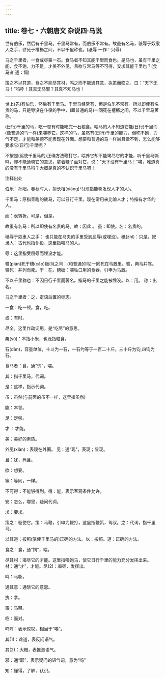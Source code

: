 ```yaml
---
---
---
```

title: 卷七・六朝唐文 杂说四·马说
---

世有伯乐，然后有千里马。千里马常有，而伯乐不常有。故虽有名马，祇辱于奴隶人之手，骈死于槽枥之间，不以千里称也。(祇辱 一作：只辱)

马之千里者，一食或尽粟一石。食马者不知其能千里而食也。是马也，虽有千里之能，食不饱，力不足，才美不外见，且欲与常马等不可得，安求其能千里也？(食马者 通：饲)

策之不以其道，食之不能尽其材，鸣之而不能通其意，执策而临之，曰：“天下无马！”呜呼！其真无马邪？其真不知马也！

----------------

世上(先)有伯乐，然后有千里马。千里马经常有，但是伯乐不常有。所以即使有名贵的马，只是辱没在仆役的手中，(跟普通的马)一同死在槽枥之间，不以千里马著称。

(日行)千里的马，吃一顿有时能吃完一石粮食。喂马的人不知道它能(日行)千里而(像普通的马一样)来喂养它。这样的马，虽然有(日行)千里的能力，但吃不饱，力气不足，才能和美德不能表现在外面。想要和普通的马一样尚且做不到，怎么能够要求它(日行)千里呢？

不按照(驱使千里马的)正确方法鞭打它，喂养它却不能竭尽它的才能，听千里马嘶鸣，却不能通晓它的意思，拿着鞭子面对它，说："天下没有千里马！"唉，难道真的没有千里马吗？大概是真的不认识千里马吧！

注释出处

伯乐：孙阳。春秋时人，擅长相(xiàng)马(现指能够发现人才的人)。

千里马：原指善跑的骏马，可以日行千里。现在常用来比喻人才；特指有才华的人。

而：表转折。可是，但是。

故虽有名马：所以即使有名贵的马。故：因此 。 虽：即使。名：名贵的。

祗辱于奴隶人之手： 也只能在马夫的手里受到屈辱(或埋没)。祗(zhǐ)：只是。奴隶人：古代也指仆役，这里指喂马的人。

辱：这里指受屈辱而埋没才能。

骈(pián)死于槽(cáo)枥(lì)之间：(和普通的马)一同死在马厩里。骈，两马并驾。骈死：并列而死。于：在。槽枥：喂牲口用的食器，引申为马厩。

不以千里称也：不因日行千里而著名。指马的千里之能被埋没。以：用。 称：出名。

马之千里者：之，定语后置的标志。

一食：吃一顿。食，吃。

或：有时。

尽全，这里作动词用，是“吃尽”的意思。

粟(sù)：本指小米，也泛指粮食。

石(dàn)，容量单位，十斗为一石，一石约等于一百二十斤。三十斤为钧,四钧为石。

食马者：食，通“饲”，喂。

其：指千里马，代词。

是：这样，指示代词。

虽：虽然(与前面的虽不一样，这里指虽然)

能：本领。

足：足够。

才 ：才能。

美：美好的素质。

外见(xiàn)：表现在外面。 见：通“现”，表现；显现。

且：犹，尚且。

欲：想要。

等：等同，一样。

不可得：不能够得到。得：能，表示客观条件允许。

安：怎么，哪里，疑问代词。

求：要求。

策之：驱使它。策：马鞭，引申为鞭打，这里指鞭策，驾驭。之：代词，指千里马。

以其道：按照(驱使千里马的)正确的方法。以：按照。道：正确的方法。

食之：食，通“饲”，喂。

尽其材：竭尽它的才能。这里指喂饱马，使它日行千里的能力充分发挥出来。 材：通“才”，才能。尽(2)：竭尽，发挥出。

鸣：马嘶。

通其意：通晓它的意思。

执：拿。

策：马鞭。

临：面对。

呜呼：表示惊叹，相当于“唉”。

其(1)：难道，表反问语气。

其(2)：大概，表推测语气。

邪：通“耶”，表示疑问的语气词，意为“吗”

知：懂得，了解，认识。

